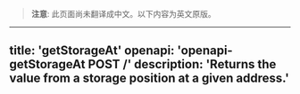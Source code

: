 <!-- AUTO-GENERATED-CONTENT:START (ENGLISH-COPY) -->
> **注意**: 此页面尚未翻译成中文。以下内容为英文原版。

---
title: 'getStorageAt'
openapi: 'openapi-getStorageAt POST /'
description: 'Returns the value from a storage position at a given address.'
---